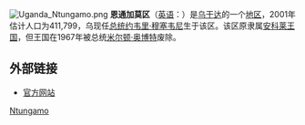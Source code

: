 [[File:Uganda_Ntungamo.png|right]]
'''恩通加莫区'''（[[英语|英语]]：'''{{lang|en|Ntungamo District}}'''）是[[乌干达|乌干达]]的一个[[乌干达行政区划|地区]]，2001年估计人口为411,799，乌现任[[乌干达总统|总统]][[约韦里·穆塞韦尼|约韦里·穆塞韦尼]]生于该区。该区原隶属[[安科莱王国|安科莱王国]]，但王国在1967年被总统[[米尔顿·奥博特|米尔顿·奥博特]]废除。

==外部链接==
*[https://web.archive.org/web/20110716025614/http://www.ntungamo.go.ug/ 官方网站]

{{uganda-geo-stub}}
{{coord|display=title}}
[[Category:乌干达区份|Ntungamo]]
